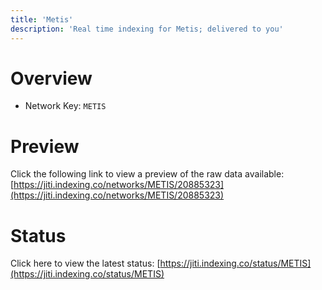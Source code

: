 ```yaml
---
title: 'Metis'
description: 'Real time indexing for Metis; delivered to you'
---
```


# Overview
- Network Key: `METIS`

# Preview
Click the following link to view a preview of the raw data available: [https://jiti.indexing.co/networks/METIS/20885323](https://jiti.indexing.co/networks/METIS/20885323)

# Status
Click here to view the latest status: [https://jiti.indexing.co/status/METIS](https://jiti.indexing.co/status/METIS)
